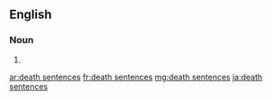==English==

===Noun===
{{head|en|plural|head=[[death]] [[sentences]]}}

# {{plural of|death sentence|lang=en}}

[[ar:death sentences]]
[[fr:death sentences]]
[[mg:death sentences]]
[[ja:death sentences]]